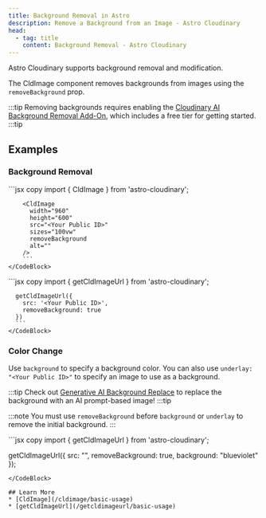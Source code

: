 ```yaml
---
title: Background Removal in Astro
description: Remove a Background from an Image - Astro Cloudinary
head:
  - tag: title
    content: Background Removal - Astro Cloudinary
---
```



Astro Cloudinary supports background removal and modification.

The CldImage component removes backgrounds from images using the `removeBackground` prop.

:::tip
  Removing backgrounds requires enabling the [Cloudinary AI Background Removal Add-On](https://cloudinary.com/documentation/cloudinary_ai_background_removal_addon), which includes a free tier for getting started.
:::tip

## Examples

### Background Removal

<HeaderImage layout="grid">
  <CldImage
    src={getCldImageUrl({
      src: 'samples/animals/three-dogs',
    })}
    width="960"
    height="600"
    alt=""
    sizes="50vw"
  />
  <CldImage
    src={getCldImageUrl({
      src: 'samples/animals/three-dogs',
      removeBackground: true
    })}
    width="960"
    height="600"
    preserveTransformations
    alt=""
    sizes="50vw"
  />
</HeaderImage>

<Tabs>
  <TabItem label="CldImage">
    <CodeBlock>
        ```jsx copy
        import { CldImage } from 'astro-cloudinary';
    
        <CldImage
          width="960"
          height="600"
          src="<Your Public ID>"
          sizes="100vw"
          removeBackground
          alt=""
        />
        ```
    </CodeBlock>
  </TabItem>
  <TabItem label="getCldImageUrl">
    <CodeBlock>
      ```jsx copy
      import { getCldImageUrl } from 'astro-cloudinary';
  
      getCldImageUrl({
        src: '<Your Public ID>',
        removeBackground: true
      })
      ```
    </CodeBlock>
  </TabItem>
</Tabs>

### Color Change

Use `background` to specify a background color. You can also use `underlay: "<Your Public ID>"` to specify an image to use as a background.

:::tip
  Check out [Generative AI Background Replace](#generative-replace-background) to replace the background with an AI prompt-based image!
:::tip

<HeaderImage layout="grid">
  <CldImage
    src={getCldImageUrl({
      src: 'samples/animals/three-dogs'
    })}
    width="960"
    height="600"
    alt=""
    sizes="50vw"
  />
  <CldImage
    src={getCldImageUrl({
      src: 'samples/animals/three-dogs',
      removeBackground: true,
      background: 'blueviolet'
    })}
    width="960"
    height="600"
    preserveTransformations
    alt=""
    sizes="50vw"
  />
</HeaderImage>

:::note
  You must use `removeBackground` before `background` or `underlay` to remove the initial background. 
:::

<CodeBlock>
  ```jsx copy
  import { getCldImageUrl } from 'astro-cloudinary';

  getCldImageUrl({
    src: "<Your Public ID>",
    removeBackground: true,
    background: "blueviolet"
  });
  ```
</CodeBlock>

## Learn More
* [CldImage](/cldimage/basic-usage)
* [getCldImageUrl](/getcldimageurl/basic-usage)
